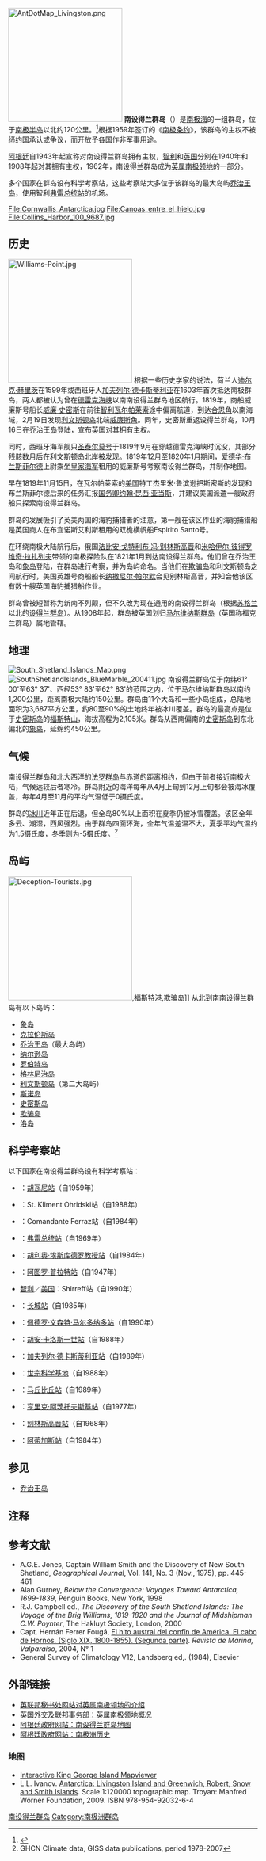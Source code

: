 [[File:AntDotMap_Livingston.png|230px]]
'''南设得兰群岛'''（{{lang-en|South Shetland Islands}}）是[[南极海|南极海]]的一组群岛，位于[[南极半岛|南极半岛]]以北约120公里。<ref>{{cite web|url=http://www.ndsu.edu/subantarctic/south_shetland_islands.htm|script-title=en:South Shetland Islands|author=北达科他州立大学|accessdate=2008-01-11|archive-url=https://web.archive.org/web/20100607193312/http://www.ndsu.edu/subantarctic/south_shetland_islands.htm|archive-date=2010-06-07|dead-url=yes}}</ref>根据1959年签订的《[[南极条约|南极条约]]》，该群岛的主权不被缔约国承认或争议，而开放予各国作非军事用途。

[[阿根廷|阿根廷]]自1943年起宣称对南设得兰群岛拥有主权，[[智利|智利]]和[[英国|英国]]分别在1940年和1908年起对其拥有主权，1962年，南设得兰群岛成为[[英属南极领地|英属南极领地]]的一部分。

多个国家在群岛设有科学考察站，这些考察站大多位于该群岛的最大岛屿[[乔治王岛|乔治王岛]]，使用智利[[弗雷总统站|弗雷总统站]]的机场。

<gallery>
File:Cornwallis_Antarctica.jpg
File:Canoas_entre_el_hielo.jpg
File:Collins_Harbor_100_9687.jpg
</gallery>

==历史==
[[File:Williams-Point.jpg|250px]]
根据一些历史学家的说法，荷兰人[[迪尔克·赫里茨|迪尔克·赫里茨]]在1599年或西班牙人[[加夫列尔·德卡斯蒂利亚|加夫列尔·德卡斯蒂利亚]]在1603年首次抵达南极群岛，两人都被认为曾在[[德雷克海峡|德雷克海峡]]以南南设得兰群岛地区航行。1819年，商船威廉斯号船长[[威廉·史密斯|威廉·史密斯]]在前往[[智利|智利]][[瓦尔帕莱索|瓦尔帕莱索]]途中偏离航道，到达[[合恩角|合恩角]]以南海域，2月19日发现[[利文斯顿岛|利文斯顿岛]]北端[[威廉斯角|威廉斯角]]。同年，史密斯重返设得兰群岛，10月16日在[[乔治王岛|乔治王岛]]登陆，宣布[[英国|英国]]对其拥有主权。

同时，西班牙海军舰只[[圣泰尔莫号|圣泰尔莫号]]于1819年9月在穿越德雷克海峡时沉没，其部分残骸数月后在利文斯顿岛北岸被发现。1819年12月至1820年1月期间，[[爱德华·布兰斯菲尔德|爱德华·布兰斯菲尔德]]上尉乘坐[[皇家海军|皇家海军]]租用的威廉斯号考察南设得兰群岛，并制作地图。

早在1819年11月15日，在瓦尔帕莱索的[[美国|美国]]特工杰里米·鲁滨逊把斯密斯的发现和布兰斯菲尔德后来的任务汇报[[美国国务卿|国务卿]][[约翰·昆西·亚当斯|约翰·昆西·亚当斯]]，并建议美国派遣一艘政府船只探索南设得兰群岛。

群岛的发展吸引了英美两国的海豹捕猎者的注意，第一艘在该区作业的海豹捕猎船是英国商人在布宜诺斯艾利斯租用的双桅横帆船Espirito Santo号。

在环绕南极大陆航行后，俄国[[法比安·戈特利布·冯·别林斯高晋|法比安·戈特利布·冯·别林斯高晋]]和[[米哈伊尔·彼得罗维奇·拉扎列夫|米哈伊尔·彼得罗维奇·拉扎列夫]]带领的南极探险队在1821年1月到达南设得兰群岛。他们曾在乔治王岛和[[象岛_(南极洲)|象岛]]登陆，在群岛进行考察，并为岛屿命名。当他们在[[欺骗岛|欺骗岛]]和利文斯顿岛之间航行时，美国英雄号商船船长[[纳撒尼尔·帕尔默|纳撒尼尔·帕尔默]]会见别林斯高晋，并知会他该区有数十艘英国海豹捕猎船作业。

群岛曾被短暂称为新南不列颠，但不久改为现在通用的南设得兰群岛（根据[[苏格兰|苏格兰]]以北的[[设得兰群岛|设得兰群岛]]）。从1908年起，群岛被英国划归[[马尔维纳斯群岛|马尔维纳斯群岛]]（英国称福克兰群岛）属地管辖。

==地理==
[[File:South_Shetland_Islands_Map.png|thumb]]
[[File:SouthShetlandIslands_BlueMarble_200411.jpg|thumb]]
南设得兰群岛位于南纬61° 00'至63° 37'、西经53° 83'至62° 83'的范围之内，位于马尔维纳斯群岛以南约1,200公里，距离南极大陆约150公里。群岛由11个大岛和一些小岛组成，总陆地面积为3,687平方公里，约80至90%的土地终年被冰川覆盖。群岛的最高点是位于[[史密斯岛_(南设得兰群岛)|史密斯岛]]的[[福斯特山|福斯特山]]，海拔高程为2,105米。群岛从西南偏南的[[史密斯岛_(南设得兰群岛)|史密斯岛]]到东北偏北的[[象岛_(南极洲)|象岛]]，延绵约450公里。

==气候==
南设得兰群岛和北大西洋的[[法罗群岛|法罗群岛]]与赤道的距离相约，但由于前者接近南极大陆，气候远较后者寒冷。群岛附近的海洋每年从4月上旬到12月上旬都会被海冰覆盖，每年4月至11月的平均气温低于0摄氏度。

群岛的[[冰川|冰川]]近年正在后退，但全岛80%以上面积在夏季仍被冰雪覆盖。该区全年多云、潮湿，西风强烈。由于群岛四面环海，全年气温差温不大，夏季平均气温约为1.5摄氏度，冬季则为-5摄氏度。<ref>GHCN Climate data, GISS data publications, period 1978-2007</ref>

==岛屿==
[[File:Deception-Tourists.jpg|250px]],福斯特[[港口|港]],[[欺骗岛|欺骗岛]]]]
从北到南南设得兰群岛有以下岛屿：
*[[象岛_(南极洲)|象岛]]
*[[克拉伦斯岛_(南设得兰群岛)|克拉伦斯岛]]
*[[乔治王岛|乔治王岛]]（最大岛屿）
*[[纳尔逊岛_(南设得兰群岛)|纳尔逊岛]]
*[[罗伯特岛_(南设得兰群岛)|罗伯特岛]]
*[[格林尼治岛_(南设得兰群岛)|格林尼治岛]]
*[[利文斯顿岛_(南设得兰群岛)|利文斯顿岛]]（第二大岛屿）
*[[斯诺岛_(南设得兰群岛)|斯诺岛]]
*[[史密斯岛_(南设得兰群岛)|史密斯岛]]
*[[欺骗岛|欺骗岛]]
*[[洛岛_(南设得兰群岛)|洛岛]]

==科学考察站==
以下国家在南设得兰群岛设有科学考察站：
* {{ARG}}：[[胡瓦尼站|胡瓦尼站]]（自1959年）
* {{BGR}}：St. Kliment Ohridski站（自1988年）
* {{BRA}}：Comandante Ferraz站（自1984年）
* {{CHL}}：[[弗雷总统站|弗雷总统站]]（自1969年）
* {{CHL}}：[[胡利奥·埃斯库德罗教授站|胡利奥·埃斯库德罗教授站]]（自1984年）
* {{CHL}}：[[阿图罗·普拉特站|阿图罗·普拉特站]]（自1947年）
* {{Flagicon|Chile}}{{Flagicon|USA}} [[智利|智利]]／[[美国|美国]]：Shirreff站（自1990年）
* {{CHN}}：[[长城站|长城站]]（自1985年）
* {{ECU}}：[[佩德罗·文森特·马尔多纳多站|佩德罗·文森特·马尔多纳多站]]（自1990年）
* {{ESP}}：[[胡安·卡洛斯一世站|胡安·卡洛斯一世站]]（自1988年）
* {{ESP}}：[[加夫列尔·德卡斯蒂利亚站|加夫列尔·德卡斯蒂利亚站]]（自1989年）
* {{KOR}}：[[世宗科学基地|世宗科学基地]]（自1988年）
* {{PER}}：[[马丘比丘站|马丘比丘站]]（自1989年）
* {{POL}}：[[亨里克·阿茨托夫斯基站|亨里克·阿茨托夫斯基站]]（自1977年）
* {{RUS}}：[[别林斯高晋站|别林斯高晋站]]（自1968年）
* {{URY}}：[[阿蒂加斯站|阿蒂加斯站]]（自1984年）

==参见==
*[[乔治王岛|乔治王岛]]

==注释==
{{reflist}}

==参考文献==
* A.G.E. Jones, Captain William Smith and the Discovery of New South Shetland, ''Geographical Journal'', Vol. 141, No. 3 (Nov., 1975), pp. 445-461
* Alan Gurney, ''Below the Convergence: Voyages Toward Antarctica, 1699-1839'', Penguin Books, New York, 1998
* R.J. Campbell ed., ''The Discovery of the South Shetland Islands: The Voyage of the Brig Williams, 1819-1820 and the Journal of Midshipman C.W. Poynter'', The Hakluyt Society, London, 2000
* Capt. Hernán Ferrer Fougá, [http://www.revistamarina.cl/revistas/2003/6/ferrer.pdf El hito austral del confín de América. El cabo de Hornos. (Siglo XIX, 1800-1855). (Segunda parte)]{{Wayback|url=http://www.revistamarina.cl/revistas/2003/6/ferrer.pdf |date=20071127090744 }}. ''Revista de Marina, Valparaíso'', 2004, N° 1
* General Survey of Climatology V12, Landsberg ed,. (1984), Elsevier

==外部链接==
{{Commonscat|South Shetland Islands}}
*[https://web.archive.org/web/20070815210241/http://www.thecommonwealth.org/Templates/YearbookInternal.asp?NodeID=140419 英联邦秘书处网站对英属南极领地的介绍]
*[http://www.fco.gov.uk/servlet/Front?pagename=OpenMarket/Xcelerate/ShowPage&c=Page&cid=1007029394365&a=KCountryProfile&aid=1018952685006 英国外交及联邦事务部：英属南极领地概况]{{Wayback|url=http://www.fco.gov.uk/servlet/Front?pagename=OpenMarket%2FXcelerate%2FShowPage&c=Page&cid=1007029394365&a=KCountryProfile&aid=1018952685006 |date=20030731063145 }}
*[https://web.archive.org/web/20051017074145/http://www.info.gov.ar/images/mapas/tierra.jpg 阿根廷政府网站：南设得兰群岛地图]
*[https://web.archive.org/web/20150618181835/http://www.dna.gov.ar/DIVULGAC/HISTORIA.HTM 阿根廷政府网站：南极洲历史]
===地图===
* [https://web.archive.org/web/20070927192934/http://www.kgis.scar.org/mapviewer/kgis.phtml Interactive King George Island Mapviewer]
* L.L. Ivanov. [http://apcbg.org/image023.jpg Antarctica: Livingston Island and Greenwich, Robert, Snow and Smith Islands]{{Wayback|url=http://apcbg.org/image023.jpg |date=20080424075823 }}. Scale 1:120000 topographic map.  Troyan: Manfred Wörner Foundation, 2009.  ISBN 978-954-92032-6-4

{{南设得兰群岛}}
{{DEFAULTSORT:South Shetland Islands}}
[[Category:南设得兰群岛|]]
[[Category:南极洲群岛|Category:南极洲群岛]]